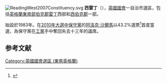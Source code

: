 [[File:ReadingWest2007Constituency.svg|right]]
'''西雷丁'''（{{lang-en|Reading West}}），[[英國|英國]][[英國國會|國會]]一自治市選區，包括[[英格蘭|英格蘭]][[東南英格蘭|東南部]][[伯克郡|伯克郡]][[雷丁|雷丁]]西部和[[西伯克郡|西伯克郡]]一部。

始設於1983年。在[[2010年英國大選|2010年大選中]][[保守黨_(英國)|保守黨]]的[[阿洛克·沙爾馬|阿洛克·沙爾馬]]以43.2%選票<ref name="">{{cite news
|publisher=[[英國廣播公司|英國廣播公司]]
|date=2010年5月7日
|title=Election 2010/Constituency/Reading West
|url=http://news.bbc.co.uk/1/shared/election2010/results/constituency/d64.stm
|accessdate=2010年9月28日
|archive-date=2017年9月6日
|archive-url=https://web.archive.org/web/20170906042710/http://news.bbc.co.uk/1/shared/election2010/results/constituency/d64.stm
|dead-url=no
}}</ref>首度當選，為保守黨在[[工黨_(英國)|工黨]]手中奪回失去十三年的議席。

==参考文献==
<div class="references-small">
<references></references>
</div>
{{英國國會選區 (東南英格蘭)}}
{{DEFAULTSORT:Reading West}}
[[Category:英國國會選區_(東南英格蘭)|Category:英國國會選區 (東南英格蘭)]]